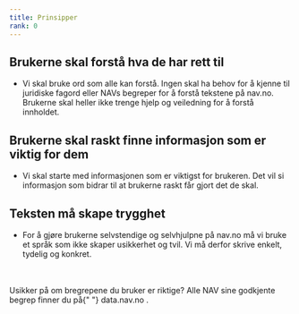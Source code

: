 ```yaml
---
title: Prinsipper
rank: 0
---
```



## Brukerne skal forstå hva de har rett til

- Vi skal bruke ord som alle kan forstå. Ingen skal ha behov for å kjenne til juridiske fagord eller NAVs begreper for å forstå tekstene på nav.no. Brukerne skal heller ikke trenge hjelp og veiledning for å forstå innholdet.

## Brukerne skal raskt finne informasjon som er viktig for dem

- Vi skal starte med informasjonen som er viktigst for brukeren. Det vil si informasjon som bidrar til at brukerne raskt får gjort det de skal.

## Teksten må skape trygghet

- For å gjøre brukerne selvstendige og selvhjulpne på nav.no må vi bruke et språk som ikke skaper usikkerhet og tvil. Vi må derfor skrive enkelt, tydelig og konkret.

<br />
<br />

<Alertstripe type="info">
  Usikker på om bregrepene du bruker er riktige? Alle NAV sine godkjente begrep
  finner du på{" "}
  <Lenke href="https://data.nav.no/?size=n_30_n&filters%5B0%5D%5Bfield%5D=tittel&filters%5B0%5D%5Bvalues%5D%5B0%5D=&filters%5B0%5D%5Btype%5D=any&filters%5B1%5D%5Bfield%5D=format&filters%5B1%5D%5Bvalues%5D%5B0%5D=godkjent_begrep&filters%5B1%5D%5Btype%5D=all">
    data.nav.no
  </Lenke>
  .
</Alertstripe>

